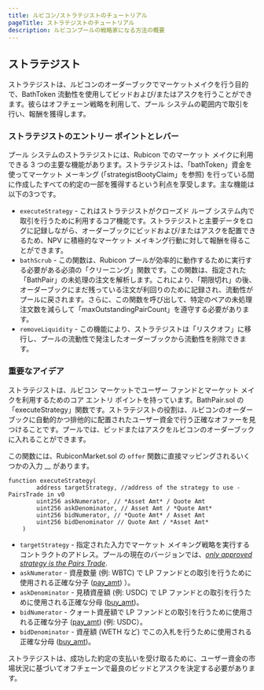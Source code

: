 ```yaml
---
title: ルビコン/ストラテジストのチュートリアル
pageTitle: ストラテジストのチュートリアル
description: ルビコンプールの戦略家になる方法の概要
---
```


## ストラテジスト

ストラテジストは、ルビコンのオーダーブックでマーケットメイクを行う目的で、BathToken 流動性を使用してビッドおよび/またはアスクを行うことができます。彼らはオフチェーン戦略を利用して、プール システムの範囲内で取引を行い、報酬を獲得します。

### ストラテジストのエントリー ポイントとレバー

プール システムのストラテジストには、Rubicon でのマーケット メイクに利用できる 3 つの主要な機能があります。ストラテジストは、「bathToken」資金を使ってマーケット メーキング (「strategistBootyClaim」を参照) を行っている間に作成したすべての約定の一部を獲得するという利点を享受します。主な機能は以下の3つです。

* `executeStrategy` - これはストラテジストがクローズド ループ システム内で取引を行うために利用するコア機能です。ストラテジストと主要データをログに記録しながら、オーダーブックにビッドおよび/またはアスクを配置できるため、NPV に積極的なマーケット メイキング行動に対して報酬を得ることができます。
* `bathScrub` - この関数は、Rubicon プールが効率的に動作するために実行する必要がある必須の「クリーニング」関数です。この関数は、指定された「BathPair」の未処理の注文を解析します。これにより、「期限切れ」の後、オーダーブックにまだ残っている注文が利回りのために記録され、流動性がプールに戻されます。さらに、この関数を呼び出して、特定のペアの未処理注文数を減らして「maxOutstandingPairCount」を遵守する必要があります。
* `removeLiquidity` - この機能により、ストラテジストは「リスクオフ」に移行し、プールの流動性で発注したオーダーブックから流動性を削除できます。

### 重要なアイデア

ストラテジストは、ルビコン マーケットでユーザー ファンドとマーケット メイクを利用するためのコア エントリ ポイントを持っています。BathPair.sol の「executeStrategy」関数です。ストラテジストの役割は、ルビコンのオーダーブックに自動的かつ排他的に配置されたユーザー資金で行う正確なオファーを見つけることです。プールでは、ビッドまたはアスクをルビコンのオーダーブックに入れることができます。

この関数には、RubiconMarket.sol の `offer` 関数に直接マッピングされるいくつかの入力 __ があります。

```
function executeStrategy(
        address targetStrategy, //address of the strategy to use - PairsTrade in v0
        uint256 askNumerator, // *Asset Amt* / Quote Amt
        uint256 askDenominator, // Asset Amt / *Quote Amt*
        uint256 bidNumerator, // *Quote Amt* / Asset Amt
        uint256 bidDenominator // Quote Amt / *Asset Amt*
    )
```

* `targetStrategy` - 指定された入力でマーケット メイキング戦略を実行するコントラクトのアドレス。プールの現在のバージョンでは、[_only approved strategy is the Pairs Trade_](/docs/protocol/rubicon-pools/bathpair).
* `askNumerator` - 資産数量 (例: WBTC) で LP ファンドとの取引を行うために使用される正確な分子 ([pay\_am](/docs/protocol/rubicon-market/key-functions#offer)[t](https://www.youtube.com/watch?v=dQw4w9WgXcQ)) ）。
* `askDenominator` - 見積資産額 (例: USDC) で LP ファンドとの取引を行うために使用される正確な分母 ([buy\_amt](/docs/protocol/rubicon-market/key-functions#offer))。
* `bidNumerator` - クォート資産額で LP ファンドとの取引を行うために使用される正確な分子 ([pay\_am](/docs/protocol/rubicon-market/key-functions#offer)[t](https://www.youtube.com/watch?v=dQw4w9WgXcQ)) (例: USDC）。
* `bidDenominator` - 資産額 (WETH など) でこの入札を行うために使用される正確な分母 ([buy\_amt](/docs/protocol/rubicon-market/key-functions#offer))。

ストラテジストは、成功した約定の支払いを受け取るために、ユーザー資金の市場状況に基づいてオフチェーンで最良のビッドとアスクを決定する必要があります。